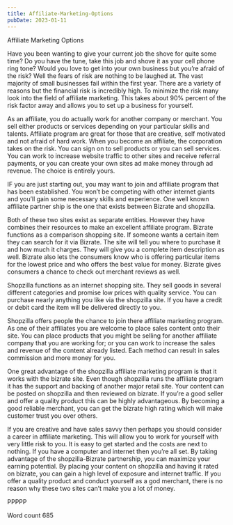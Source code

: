 ```yaml
---
title: Affiliate-Marketing-Options
pubDate: 2023-01-11
---
```


Affiliate Marketing Options

Have you been wanting to give your current job the shove for quite some time? Do you have the tune, take this job and shove it as your cell phone ring tone? Would you love to get into your own business but you’re afraid of the risk? Well the fears of risk are nothing to be laughed at. The vast majority of small businesses fail within the first year. There are a variety of reasons but the financial risk is incredibly high. To minimize the risk many look into the field of affiliate marketing. This takes about 90% percent of the risk factor away and allows you to set up a business for yourself.

As an affiliate, you do actually work for another company or merchant. You sell either products or services depending on your particular skills and talents. Affiliate program are great for those that are creative, self motivated and not afraid of hard work. When you become an affiliate, the corporation takes on the risk. You can sign on to sell products or you can sell services. You can work to increase website traffic to other sites and receive referral payments, or you can create your own sites ad make money through ad revenue. The choice is entirely yours.

IF you are just starting out, you may want to join and affiliate program that has been established. You won’t be competing with other internet giants and you’ll gain some necessary skills and experience. One well known affiliate partner ship is the one that exists between Bizrate and shopzilla.

Both of these two sites exist as separate entities. However they have combines their resources to make an excellent affiliate program. Bizrate functions as a comparison shopping site. If someone wants a certain item they can search for it via Bizrate. The site will tell you where to purchase it and how much it charges. They will give you a complete item description as well. Bizrate also lets the consumers know who is offering particular items for the lowest price and who offers the best value for money. Bizrate gives consumers a chance to check out merchant reviews as well.

Shopzilla functions as an internet shopping site. They sell goods in several different categories and promise low prices with quality service. You can purchase nearly anything you like via the shopzilla site. If you have a credit or debit card the item will be delivered directly to you. 

Shopzilla offers people the chance to join there affiliate marketing program. As one of their affiliates you are welcome to place sales content onto their site. You can place products that you might be selling for another affiliate company that you are working for; or you can work to increase the sales and revenue of the content already listed. Each method can result in sales commission and more money for you.

One great advantage of the shopzilla affiliate marketing program is that it works with the bizrate site. Even though shopzilla runs the affiliate program it has the support and backing of another major retail site. Your content can be posted on shopzilla and then reviewed on bizrate. If you’re a good seller and offer a quality product this can be highly advantageous. By becoming a good reliable merchant, you can get the bizrate high rating which will make customer trust you over others.

If you are creative and have sales savvy then perhaps you should consider a career in affiliate marketing. This will allow you to work for yourself with very little risk to you. It is easy to get started and the costs are next to nothing. If you have a computer and internet then you’re all set. By taking advantage of the shopzilla-Bizrate partnership, you can maximize your earning potential. By placing your content on shopzilla and having it rated on bizrate, you can gain a high level of exposure and internet traffic. If you offer a quality product and conduct yourself as a god merchant, there is no reason why these two sites can’t make you a lot of money.

PPPPP

Word count 685